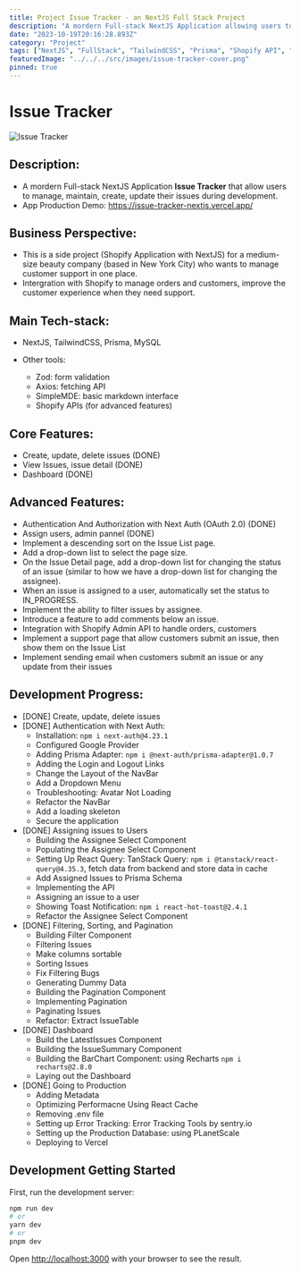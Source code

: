 ```yaml
---
title: Project Issue Tracker - an NextJS Full Stack Project
description: "A mordern Full-stack NextJS Application allowing users to manage, maintain, create, update their issues during development."
date: "2023-10-19T20:16:28.893Z"
category: "Project"
tags: ["NextJS", "FullStack", "TailwindCSS", "Prisma", "Shopify API", "Project"]
featuredImage: "../../../src/images/issue-tracker-cover.png"
pinned: true
---
```


# Issue Tracker

![Issue Tracker](https://github.com/Huulamnguyen/issue-tracker-nextjs/raw/main/public/issue-tracker-demo.png)

## Description:

- A mordern Full-stack NextJS Application **Issue Tracker** that allow users to manage, maintain, create, update their issues during development.
- App Production Demo: https://issue-tracker-nextjs.vercel.app/

## Business Perspective:

- This is a side project (Shopify Application with NextJS) for a medium-size beauty company (based in New York City) who wants to manage customer support in one place.
- Intergration with Shopify to manage orders and customers, improve the customer experience when they need support.

## Main Tech-stack:

- NextJS, TailwindCSS, Prisma, MySQL

- Other tools:
  - Zod: form validation
  - Axios: fetching API
  - SimpleMDE: basic markdown interface
  - Shopify APIs (for advanced features)

## Core Features:

- Create, update, delete issues (DONE)
- View Issues, issue detail (DONE)
- Dashboard (DONE)

## Advanced Features:

- Authentication And Authorization with Next Auth (OAuth 2.0) (DONE)
- Assign users, admin pannel (DONE)
- Implement a descending sort on the Issue List page.
- Add a drop-down list to select the page size.
- On the Issue Detail page, add a drop-down list for changing the status of an issue (similar to how we have a drop-down list for changing the assignee).
- When an issue is assigned to a user, automatically set the status to IN_PROGRESS.
- Implement the ability to filter issues by assignee.
- Introduce a feature to add comments below an issue.
- Integration with Shopify Admin API to handle orders, customers
- Implement a support page that allow customers submit an issue, then show them on the Issue List
- Implement sending email when customers submit an issue or any update from their issues

## Development Progress:

- [DONE] Create, update, delete issues
- [DONE] Authentication with Next Auth:
  - Installation: `npm i next-auth@4.23.1`
  - Configured Google Provider
  - Adding Prisma Adapter: `npm i @next-auth/prisma-adapter@1.0.7`
  - Adding the Login and Logout Links
  - Change the Layout of the NavBar
  - Add a Dropdown Menu
  - Troubleshooting: Avatar Not Loading
  - Refactor the NavBar
  - Add a loading skeleton
  - Secure the application
- [DONE] Assigning issues to Users
  - Building the Assignee Select Component
  - Populating the Assignee Select Component
  - Setting Up React Query: TanStack Query: `npm i @tanstack/react-query@4.35.3`, fetch data from backend and store data in cache
  - Add Assigned Issues to Prisma Schema
  - Implementing the API
  - Assigning an issue to a user
  - Showing Toast Notification: `npm i react-hot-toast@2.4.1`
  - Refactor the Assignee Select Component
- [DONE] Filtering, Sorting, and Pagination
  - Building Filter Component
  - Filtering Issues
  - Make columns sortable
  - Sorting Issues
  - Fix Filtering Bugs
  - Generating Dummy Data
  - Building the Pagination Component
  - Implementing Pagination
  - Paginating Issues
  - Refactor: Extract IssueTable
- [DONE] Dashboard
  - Build the LatestIssues Component
  - Building the IssueSummary Component
  - Building the BarChart Component: using Recharts `npm i recharts@2.8.0`
  - Laying out the Dashboard
- [DONE] Going to Production
  - Adding Metadata
  - Optimizing Performacne Using React Cache
  - Removing .env file
  - Setting up Error Tracking: Error Tracking Tools by sentry.io
  - Setting up the Production Database: using PLanetScale
  - Deploying to Vercel

## Development Getting Started

First, run the development server:

```bash
npm run dev
# or
yarn dev
# or
pnpm dev
```

Open [http://localhost:3000](http://localhost:3000) with your browser to see the result.
